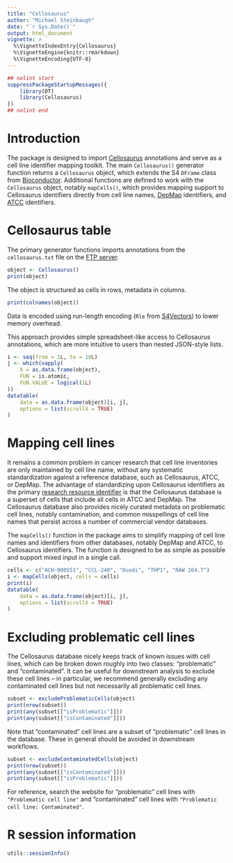 ```yaml
---
title: "Cellosaurus"
author: "Michael Steinbaugh"
date: "`r Sys.Date()`"
output: html_document
vignette: >
  %\VignetteIndexEntry{Cellosaurus}
  %\VignetteEngine{knitr::rmarkdown}
  %\VignetteEncoding{UTF-8}
---
```


```r
## nolint start
suppressPackageStartupMessages({
    library(DT)
    library(Cellosaurus)
})
## nolint end
```

# Introduction

The package is designed to import [Cellosaurus][] annotations and serve as a
cell line identifier mapping toolkit. The main `Cellosaurus()` generator
function returns a `Cellosaurus` object, which extends the S4 `DFrame` class
from [Bioconductor][]. Additional functions are defined to work with the
`Cellosaurus` object, notably `mapCells()`, which provides mapping support to
Cellosaurus identifiers directly from cell line names, [DepMap][] identifiers,
and [ATCC][] identifiers.

# Cellosaurus table

The primary generator functions imports annotations from the `cellosaurus.txt`
file on the [FTP server][].

```r
object <- Cellosaurus()
print(object)
```

The object is structured as cells in rows, metadata in columns.

```r
print(colnames(object))
```

Data is encoded using run-length encoding (`Rle` from [S4Vectors][]) to lower
memory overhead. 

This approach provides simple spreadsheet-like access to Cellosaurus
annotations, which are more intuitive to users than nested JSON-style lists.

```r
i <- seq(from = 1L, to = 10L)
j <- which(vapply(
    X = as.data.frame(object),
    FUN = is.atomic,
    FUN.VALUE = logical(1L)
))
datatable(
    data = as.data.frame(object)[i, j],
    options = list(scrollX = TRUE)
)
```

# Mapping cell lines

It remains a common problem in cancer research that cell line inventories are
only maintained by cell line name, without any systematic standardization
against a reference database, such as Cellosaurus, ATCC, or DepMap. The
advantage of standardizing upon Cellosaurus identifiers as the primary
[research resource identifier][rrid] is that the Cellosaurus database is
a superset of cells that include all cells in ATCC and DepMap. The Cellosaurus
database also provides nicely curated metadata on problematic cell lines,
notably contamination, and common misspellings of cell line names that persist
across a number of commercial vendor databases.

The `mapCells()` function in the package aims to simplify mapping of cell line
names and identifiers from other databases, notably DepMap and ATCC, to
Cellosaurus identifiers. The function is designed to be as simple as possible
and support mixed input in a single call.

```r
cells <- c("ACH-000551", "CCL-240", "Duadi", "THP1", "RAW 264.7")
i <- mapCells(object, cells = cells)
print(i)
datatable(
    data = as.data.frame(object)[i, j],
    options = list(scrollX = TRUE)
)
```

# Excluding problematic cell lines

The Cellosaurus database nicely keeps track of known issues with cell lines,
which can be broken down roughly into two classes: "problematic" and
"contaminated". It can be useful for downstream analysis to exclude these
cell lines -- in particular, we recommend generally excluding any contaminated
cell lines but not necessarily all problematic cell lines.

```r
subset <- excludeProblematicCells(object)
print(nrow(subset))
print(any(subset[["isProblematic"]]))
print(any(subset[["isContaminated"]]))
```

Note that "contaminated" cell lines are a subset of "problematic" cell lines in
the database. These in general should be avoided in downstream workflows.

```r
subset <- excludeContaminatedCells(object)
print(nrow(subset))
print(any(subset[["isContaminated"]]))
print(any(subset[["isProblematic"]]))
```

For reference, search the website for "problematic" cell lines with
`"Problematic cell line"` and "contaminated" cell lines with
`"Problematic cell line: Contaminated"`.

# R session information

```r
utils::sessionInfo()
```

[atcc]: https://www.atcc.org/ "American Type Culture Collection"
[bioconductor]: https://bioconductor.org/
[cellosaurus]: https://www.cellosaurus.org/
[depmap]: https://depmap.org/
[ftp server]: https://ftp.expasy.org/databases/cellosaurus/
[rrid]: https://www.rrids.org/ "Research Resource Identifier"
[s4vectors]: https://bioconductor.org/packages/S4Vectors/
